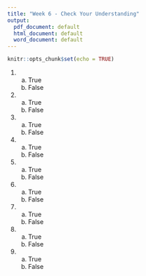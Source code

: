 ```yaml
---
title: "Week 6 - Check Your Understanding"
output:
  pdf_document: default
  html_document: default
  word_document: default
---
```


```r
knitr::opts_chunk$set(echo = TRUE)
```

1. 
    
    a. True
    b. False
    
2. 

    a. True
    b. False

3. 
    
    a. True
    b. False

4. 
    
    a. True
    b. False

5.  
    
    a. True
    b. False

6. 
    
    a. True
    b. False

7. 

    a. True
    b. False

8. 

    a. True
    b. False
    

9. 

    a. True
    b. False
    